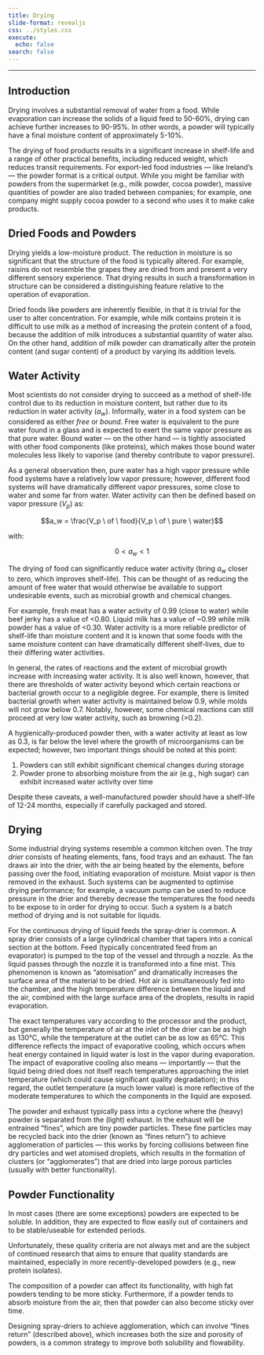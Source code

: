 ```yaml
---
title: Drying
slide-format: revealjs
css: ../styles.css
execute:
  echo: false
search: false
---
```

---

## Introduction

Drying involves a substantial removal of water from a food.
While evaporation can increase the solids of a liquid feed to 50-60%, drying can achieve further increases to 90-95%.
In other words, a powder will typically have a final moisture content of approximately 5-10%.

The drying of food products results in a significant increase in shelf-life and a range of other practical benefits, including reduced weight, which reduces transit requirements.
For export-led food industries — like Ireland's — the powder format is a critical output.
While you might be familiar with powders from the supermarket (e.g., milk powder, cocoa powder), massive quantities of powder are also traded between companies; for example, one company might supply cocoa powder to a second who uses it to make cake products.

## Dried Foods and Powders

Drying yields a low-moisture product.
The reduction in moisture is so significant that the structure of the food is typically altered.
For example, raisins do not resemble the grapes they are dried from and present a very different sensory experience.
That drying results in such a transformation in structure can be considered a distinguishing feature relative to the operation of evaporation.

Dried foods like powders are inherently flexible, in that it is trivial for the user to alter concentration.
For example, while milk contains protein it is difficult to use milk as a method of increasing the protein content of a food, because the addition of milk introduces a substantial quantity of water also.
On the other hand, addition of milk powder can dramatically alter the protein content (and sugar content) of a product by varying its addition levels.

## Water Activity

Most scientists do not consider drying to succeed as a method of shelf-life control due to its reduction in moisture content, but rather due to its reduction in water activity ($a_w$).
Informally, water in a food system can be considered as either *free* or *bound*.
Free water is equivalent to the pure water found in a glass and is expected to exert the same vapor pressure as that pure water.
Bound water — on the other hand — is tightly associated with other food components (like proteins), which makes those bound water molecules less likely to vaporise (and thereby contribute to vapor pressure).

As a general observation then, pure water has a high vapor pressure while food systems have a relatively low vapor pressure; however, different food systems will have dramatically different vapor pressures, some close to water and some far from water.
Water activity can then be defined based on vapor pressure ($V_p$) as:

$$a_w = \frac{V_p \ of \ food}{V_p \ of \ pure \ water}$$

with:

$$0 < a_w < 1$$

The drying of food can significantly reduce water activity (bring $a_w$ closer to zero, which improves shelf-life).
This can be thought of as reducing the amount of free water that would otherwise be available to support undesirable events, such as microbial growth and chemical changes.

For example, fresh meat has a water activity of 0.99 (close to water) while beef jerky has a value of <0.80.
Liquid milk has a value of ~0.99 while milk powder has a value of <0.30.
Water activity is a more reliable predictor of shelf-life than moisture content and it is known that some foods with the same moisture content can have dramatically different shelf-lives, due to their differing water activities.

In general, the rates of reactions and the extent of microbial growth increase with increasing water activity.
It is also well known, however, that there are thresholds of water activity beyond which certain reactions or bacterial growth occur to a negligible degree.
For example, there is limited bacterial growth when water activity is maintained below 0.9, while molds will not grow below 0.7.
Notably, however, some chemical reactions can still proceed at very low water activity, such as browning (>0.2).

A hygienically-produced powder then, with a water activity at least as low as 0.3, is far below the level where the growth of microorganisms can be expected; however, two important things should be noted at this point:

1. Powders can still exhibit significant chemical changes during storage
2. Powder prone to absorbing moisture from the air (e.g., high sugar) can exhibit increased water activity over time

Despite these caveats, a well-manufactured powder should have a shelf-life of 12-24 months, especially if carefully packaged and stored.

## Drying

Some industrial drying systems resemble a common kitchen oven.
The *tray drier* consists of heating elements, fans, food trays and an exhaust.
The fan draws air into the drier, with the air being heated by the elements, before passing over the food, initiating evaporation of moisture.
Moist vapor is then removed in the exhaust.
Such systems can be augmented to optimise drying performance; for example, a vacuum pump can be used to reduce pressure in the drier and thereby decrease the temperatures the food needs to be expose to in order for drying to occur.
Such a system is a batch method of drying and is not suitable for liquids.

For the continuous drying of liquid feeds the spray-drier is common.
A spray drier consists of a large cylindrical chamber that tapers into a conical section at the bottom.
Feed (typically concentrated feed from an evaporator) is pumped to the top of the vessel and through a nozzle.
As the liquid passes through the nozzle it is transformed into a fine mist.
This phenomenon is known as "atomisation" and dramatically increases the surface area of the material to be dried.
Hot air is simultaneously fed into the chamber, and the high temperature difference between the liquid and the air,
combined with the large surface area of the droplets, results in rapid evaporation.

The exact temperatures vary according to the processor and the product, but generally the temperature of air at the inlet of the drier can be as high as 130°C, while the temperature at the outlet can be as low as 65°C.
This difference reflects the impact of evaporative cooling, which occurs when heat energy contained in liquid water is lost in the vapor during evaporation.
The impact of evaporative cooling also means — importantly — that the liquid being dried does not itself reach temperatures approaching the inlet temperature (which could cause significant quality degradation); in this regard, the outlet temperature (a much lower value) is more reflective of the moderate temperatures to which the components in the liquid are exposed.

The powder and exhaust typically pass into a cyclone where the (heavy) powder is separated from the (light) exhaust.
In the exhaust will be entrained "fines", which are tiny powder particles. These fine particles may be recycled back into the drier (known as "fines return") to achieve agglomeration of particles — this works by forcing collisions between fine dry particles and wet atomised droplets, which results in the formation of clusters (or "agglomerates") that are dried into large porous particles (usually with better functionality).

## Powder Functionality

In most cases (there are some exceptions) powders are expected to be soluble.
In addition, they are expected to flow easily out of containers and to be stable/useable for extended periods.

Unfortunately, these quality criteria are not always met and are the subject of continued research that aims to ensure that quality standards are maintained, especially in more recently-developed powders (e.g., new protein isolates).

The composition of a powder can affect its functionality, with high fat powders tending to be more sticky.
Furthermore, if a powder tends to absorb moisture from the air, then that powder can also become sticky over time.

Designing spray-driers to achieve agglomeration, which can involve "fines return" (described above), which increases both the size and porosity of powders, is a common strategy to improve both solubility and flowability.
